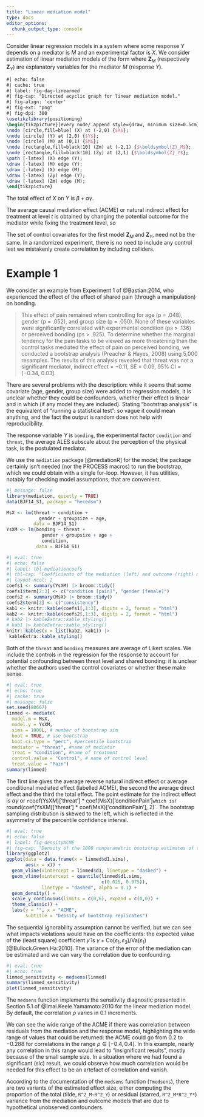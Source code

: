 ```yaml
---
title: "Linear mediation model"
type: docs
editor_options: 
  chunk_output_type: console
---
```


Consider linear regression models in a system where some response $Y$ depends on a mediator is $M$ and an experimental factor is $X$.
We consider estimation of linear mediation models of the form
\begin{align*}
M \mid X, \boldsymbol{Z}_M &= c_M + \alpha X + \boldsymbol{Z}_M^\top\boldsymbol{\delta} + \varepsilon_M\\
Y \mid M, X, \boldsymbol{Z}_Y&= c_Y + \beta X + \gamma M + \boldsymbol{Z}_Y^\top\boldsymbol{\omega} + \varepsilon_Y,
\end{align*}
where $\boldsymbol{Z}_M$ (respectively $\boldsymbol{Z}_Y$) are explanatory variables for the mediator $M$ (response $Y$). 

```tikz
#| echo: false
#| cache: true
#| label: fig-dag-linearmed
#| fig-cap: "Directed acyclic graph for linear mediation model."
#| fig-align: 'center'
#| fig-ext: "png"
#| fig-dpi: 300
\usetikzlibrary{positioning}
\begin{tikzpicture}[every node/.append style={draw, minimum size=0.5cm}]
\node [circle,fill=blue] (X) at (-2,0) {$X$};
\node [circle] (Y) at (2,0) {$Y$};
\node [circle] (M) at (0,1) {$M$};
\node [rectangle,fill=black!10] (Zm) at (-2,1) {$\boldsymbol{Z}_M$};
\node [rectangle,fill=black!10] (Zy) at (2,1) {$\boldsymbol{Z}_Y$};
\path [-latex] (X) edge (Y);
\draw [-latex] (M) edge (Y);
\draw [-latex] (X) edge (M);
\draw [-latex] (Zy) edge (Y);
\draw [-latex] (Zm) edge (M);
\end{tikzpicture}
```

The total effect of $X$ on $Y$ is $\beta + \alpha \gamma$.

The average causal mediation effect (ACME) or natural indirect effect for treatment at level $t$ is obtained by changing the potential outcome for the mediator while fixing the treatment level, so 
\begin{align*}
\mathsf{E}[Y_i\{t, M_i(1)\} - Y_i\{t, M_i(0)\}].
\end{align*}

The set of control covariates for the first model $\boldsymbol{Z}_M$ and $\boldsymbol{Z}_Y$, need not be the same. In a randomized experiment, there is no need to include any control lest we mistakenly create correlation by including colliders.

# Example 1

We consider an example from Experiment 1 of @Bastian:2014, who experienced the effect of the effect of shared pain (through a manipulation) on bonding.

> This effect of pain remained when controlling for age (p = .048), gender (p = .052), and group size (p = .050). None of these variables were significantly correlated with experimental condition (ps > .136) or perceived bonding (ps > .925). To determine whether the marginal tendency for the pain tasks to be viewed as more threatening than the control tasks mediated the effect of pain on perceived bonding, we conducted a bootstrap analysis (Preacher & Hayes, 2008) using 5,000 resamples. The results of this analysis revealed that threat was not a significant mediator, indirect effect = −0.11, SE = 0.09, 95% CI = [−0.34, 0.03].

There are several problems with the description: while it seems
that some covariate (age, gender, group size) were added to regression models, it is unclear whether they could be confounders, whether their effect is linear and in which (if any model they are included). Stating "bootstrap analysis" is the equivalent of "running a statistical test": so vague it could mean anything, and the fact the output is random does not help with reproducibility.


The response variable $Y$ is `bonding`, the experimental factor `condition` and `threat`, the average ALES subscale about the perception of the physical task, is the postulated mediator.

We use the `mediation` package [@mediationR] for the model; the package certainly isn't needed (nor the PROCESS macros) to run the bootstrap, which we could obtain with a single for-loop. However, it has utilities, notably for checking model assumptions, that are convenient. 


```r
#| message: false
library(mediation, quietly = TRUE)
data(BJF14_S1, package = "hecedsm")

MsX <- lm(threat ~ condition +
            gender + groupsize + age, 
          data = BJF14_S1)
YsXM <- lm(bonding ~ threat + 
             gender + groupsize + age +
             condition,
           data = BJF14_S1)
```

```r
#| eval: true
#| echo: false
#| label: tbl-mediationcoefs
#| tbl-cap: "Coefficients of the mediation (left) and outcome (right) models."
#| layout-ncol: 2
coefs1 <- summary(YsXM) |> broom::tidy() 
coefs1$term[2:3] <- c("condition [pain]", "gender [female]")
coefs2 <- summary(MsX) |> broom::tidy()
coefs2$term[2] <- c("consistency")
kab1 <- knitr::kable(coefs1[,1:3], digits = 2, format = "html")
kab2 <- knitr::kable(coefs2[,1:3], digits = 2, format = "html")
# kab2 |> kableExtra::kable_styling()
# kab1 |> kableExtra::kable_styling()
knitr::kables(x = list(kab2, kab1)) |>
 kableExtra::kable_styling()
```


Both of the `threat` and `bonding` measures are average of Likert scales. We include the controls in the regression for the response to account for potential confounding between threat level and shared bonding: it is unclear whether the authors used the control covariates or whether these make sense.

```r
#| eval: true
#| echo: true
#| cache: true
#| message: false
set.seed(80667)
linmed <- mediate(
  model.m = MsX,
  model.y = YsXM,
  sims = 1000L, # number of bootstrap sim
  boot = TRUE, # use bootstrap
  boot.ci.type = "perc", #percentile bootstrap
  mediator = "threat", #name of mediator
  treat = "condition", #name of treatment
  control.value = "Control", # name of control level
  treat.value = "Pain")
summary(linmed)
```


The first line gives the average reverse natural indirect effect or average conditional mediated effect (labelled ACME), the second the average direct effect and the third the total effect. The point estimate for the indirect effect is $\alpha\gamma$ or `r `coef(YsXM)['threat'] * coef(MsX)['conditionPain']` which is `r round(coef(YsXM)['threat'] * coef(MsX)['conditionPain'], 2)`.
The bootstrap sampling distribution is skewed to the left, which is reflected in the asymmetry of the percentile confidence interval.

```r
#| eval: true
#| echo: false
#| label: fig-densityACME
#| fig-cap: "Density of the 1000 nonparametric bootstrap estimates of the average conditional mediation effect $\\alpha\\gamma$."
library(ggplot2)
ggplot(data = data.frame(x = linmed$d1.sims),
       aes(x = x)) + 
  geom_vline(xintercept = linmed$d1, linetype = "dashed") +
  geom_vline(xintercept = quantile(linmed$d1.sims, 
                                   c(0.025, 0.975)), 
             linetype = "dashed", alpha = 0.1) +
  geom_density() +
  scale_y_continuous(limits = c(0,6), expand = c(0,0)) +
  theme_classic() + 
  labs(y = "", x = "ACME",
       subtitle = "Density of bootstrap replicates")
```



The sequential ignorability assumption cannot be verified, but we can see what impacts violations would have on the coefficients: the expected value of the (least square) coefficient $\widehat{\gamma}$ is $\gamma + \mathsf{Co}(\varepsilon_1, \varepsilon_3)/\mathsf{Va}(\varepsilon_1)$ [@Bullock.Green.Ha:2010]. The variance of the error of the mediation can be estimated and we can vary the correlation due to confounding.

```r
#| eval: true
#| echo: true
linmed_sensitivity <- medsens(linmed)
summary(linmed_sensitivity)
plot(linmed_sensitivity)
```

The `medsens` function implements the sensitivity diagnostic presented in Section 5.1 of @Imai.Keele.Yamamoto:2010 for the linear mediation model. By default, the correlation $\rho$ varies in 0.1 increments.

We can see the wide range of the ACME if there was correlation between residuals from the mediation and the response model, highlighting the wide range of values that could be returned: the ACME could go from $0.2$ to $-0.288$ for correlations in the range $\rho \in [-0.4, 0.4]$.  In this example, nearly any correlation in this range would lead to "insignificant results", mostly because of the small sample size. In a situation where we had found a significant (sic) result, we could observe how much correlation would be needed for this effect to be an artefact of correlation and vanish.

According to the documentation of the `medsens` function (`?medsens`), there are two variants of the estimated effect size, either computing the proportion of the total (tilde, `R^2_M~R^2_Y`) or residual (starred, `R^2_M*R^2_Y*`) variance from the mediation and outcome models that are due to hypothetical unobserved confounders. 


